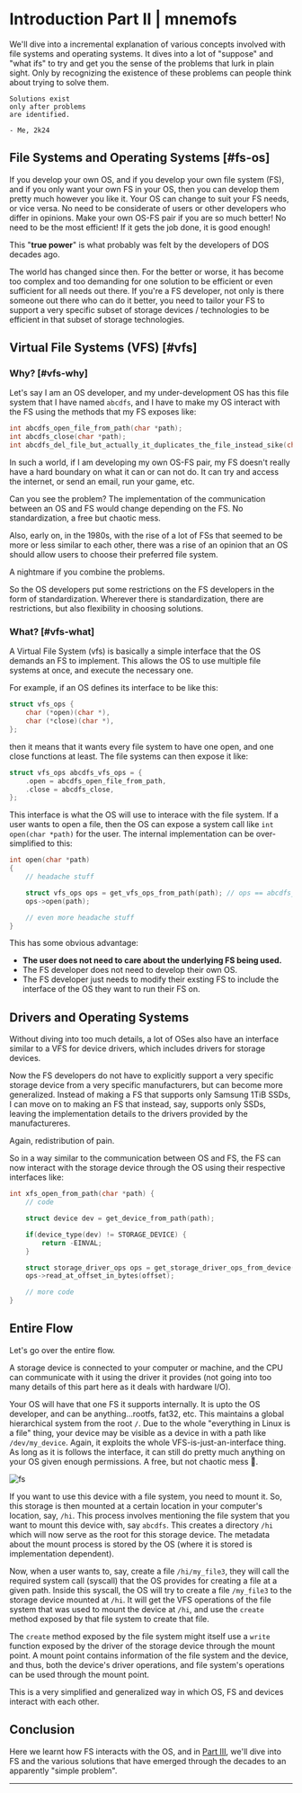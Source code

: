 

# Introduction Part II | mnemofs

We'll dive into a incremental explanation of various concepts involved with file systems and operating systems. It dives into a lot of "suppose" and "what ifs" to try and get you the sense of the problems that lurk in plain sight. Only by recognizing the existence of these problems can people think about trying to solve them.

```
Solutions exist
only after problems
are identified.

- Me, 2k24
```

## File Systems and Operating Systems [#fs-os]

If you develop your own OS, and if you develop your own file system (FS), and if you only want your own FS in your OS, then you can develop them pretty much however you like it. Your OS can change to suit your FS needs, or vice versa. No need to be considerate of users or other developers who differ in opinions. Make your own OS-FS pair if you are so much better! No need to be the most efficient! If it gets the job done, it is good enough!

This "**true power**" is what probably was felt by the developers of DOS decades ago.

The world has changed since then. For the better or worse, it has become too complex and too demanding for one solution to be efficient or even sufficient for all needs out there. If you're a FS developer, not only is there someone out there who can do it better, you need to tailor your FS to support a very specific subset of storage devices / technologies to be efficient in that subset of storage technologies.

## Virtual File Systems (VFS) [#vfs]

### Why? [#vfs-why]

Let's say I am an OS developer, and my under-development OS has this file system that I have named `abcdfs`, and I have to make my OS interact with the FS using the methods that my FS exposes like:

```c
int abcdfs_open_file_from_path(char *path);
int abcdfs_close(char *path);
int abcdfs_del_file_but_actually_it_duplicates_the_file_instead_sike(char *path);
```

In such a world, if I am developing my own OS-FS pair, my FS doesn't really have a hard boundary on what it can or can not do. It can try and access the internet, or send an email, run your game, etc.

Can you see the problem? The implementation of the communication between an OS and FS would change depending on the FS. No standardization, a free but chaotic mess.

Also, early on, in the 1980s, with the rise of a lot of FSs that seemed to be more or less similar to each other, there was a rise of an opinion that an OS should allow users to choose their preferred file system.

A nightmare if you combine the problems.

So the OS developers put some restrictions on the FS developers in the form of standardization. Wherever there is standardization, there are restrictions, but also flexibility in choosing solutions.

### What? [#vfs-what]

A Virtual File System (vfs) is basically a simple interface that the OS demands an FS to implement. This allows the OS to use multiple file systems at once, and execute the necessary one.

For example, if an OS defines its interface to be like this:

```c
struct vfs_ops {
    char (*open)(char *),
    char (*close)(char *),
};
```

then it means that it wants every file system to have one open, and one close functions at least. The file systems can then expose it like:

```c
struct vfs_ops abcdfs_vfs_ops = {
    .open = abcdfs_open_file_from_path,
    .close = abcdfs_close,
};
```

This interface is what the OS will use to interace with the file system. If a user wants to open a file, then the OS can expose a system call like `int open(char *path)` for the user. The internal implementation can be over-simplified to this:
```c
int open(char *path)
{
    // headache stuff

    struct vfs_ops ops = get_vfs_ops_from_path(path); // ops == abcdfs_vfs_ops
    ops->open(path);

    // even more headache stuff
}
```

This has some obvious advantage:

- **The user does not need to care about the underlying FS being used.**
- The FS developer does not need to develop their own OS.
- The FS developer just needs to modify their exsting FS to include the interface of the OS they want to run their FS on.

## Drivers and Operating Systems

Without diving into too much details, a lot of OSes also have an interface similar to a VFS for device drivers, which includes drivers for storage devices.

Now the FS developers do not have to explicitly support a very specific storage device from a very specific manufacturers, but can become more generalized. Instead of making a FS that supports only Samsung 1TiB SSDs, I can move on to making an FS that instead, say, supports only SSDs, leaving the implementation details to the drivers provided by the manufactureres.

Again, redistribution of pain.

So in a way similar to the communication between OS and FS, the FS can now interact with the storage device through the OS using their respective interfaces like:

```c
int xfs_open_from_path(char *path) {
    // code

    struct device dev = get_device_from_path(path);

    if(device_type(dev) != STORAGE_DEVICE) {
        return -EINVAL;
    }

    struct storage_driver_ops ops = get_storage_driver_ops_from_device(dev);
    ops->read_at_offset_in_bytes(offset);

    // more code
}
```

## Entire Flow

Let's go over the entire flow.

A storage device is connected to your computer or machine, and the CPU can communicate with it using the driver it provides (not going into too many details of this part here as it deals with hardware I/O).

Your OS will have that one FS it supports internally. It is upto the OS developer, and can be anything...rootfs, fat32, etc. This maintains a global hierarchical system from the root `/`. Due to the whole "everything in Linux is a file" thing, your device may be visible as a device in with a path like `/dev/my_device`. Again, it exploits the whole VFS-is-just-an-interface thing. As long as it is follows the interface, it can still do pretty much anything on your OS given enough permissions. A free, but not chaotic mess 🥳.

![fs](https://res.cloudinary.com/dbzi2yvvc/image/upload/v1716198473/Screenshot_20240520_151422_ocimv9.png)

If you want to use this device with a file system, you need to mount it. So, this storage is then mounted at a certain location in your computer's location, say, `/hi`. This process involves mentioning the file system that you want to mount this device with, say `abcdfs`. This creates a directory `/hi` which will now serve as the root for this storage device. The metadata about the mount process is stored by the OS (where it is stored is implementation dependent).

Now, when a user wants to, say, create a file `/hi/my_file3`, they will call the required system call (syscall) that the OS provides for creating a file at a given path. Inside this syscall, the OS will try to create a file `/my_file3` to the storage device mounted at `/hi`. It will get the VFS operations of the file system that was used to mount the device at `/hi`, and use the `create` method exposed by that file system to create that file.

The `create` method exposed by the file system might itself use a `write` function exposed by the driver of the storage device through the mount point. A mount point contains information of the file system and the device, and thus, both the device's driver operations, and file system's operations can be used through the mount point.

This is a very simplified and generalized way in which OS, FS and devices interact with each other.

## Conclusion

Here we learnt how FS interacts with the OS, and in [Part III]({partthree}), we'll dive into FS and the various solutions that have emerged through the decades to an apparently "simple problem".

---

<Cards>
<Card icon="❰&emsp;" title="Part I" href={partone} />
<Card icon="❱&emsp;" title="Part III" href={partthree} />
</Cards>